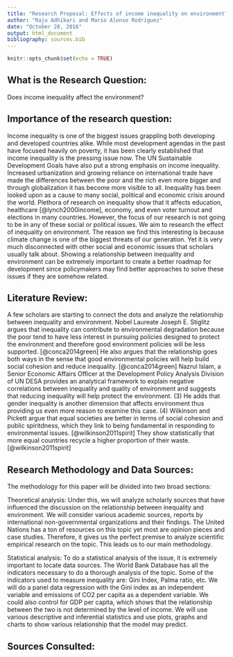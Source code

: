 ```yaml
---
title: "Research Proposal: Effects of income inequality on environment"
author: "Raju Adhikari and Mario Alonso Rodriguez"
date: "October 28, 2016"
output: html_document
bibliography: sources.bib
---
```


```r
knitr::opts_chunk$set(echo = TRUE)
```

## What is the Research Question:

Does income inequality affect the environment?


## Importance of the research question:

Income inequality is one of the biggest issues grappling both developing and developed countries alike. While most development agendas in the past have focused heavily on poverty, it has been clearly established that income inequality is the pressing issue now. The UN Sustainable Development Goals have also put a strong emphasis on income inequality. Increased urbanization and growing reliance on international trade have made the differences between the poor and the rich even more bigger and through globalization it has become more visible to all. Inequality has been looked upon as a cause to many social, political and economic crisis around the world. Plethora of research on inequality show that it affects education, healthcare [@lynch2000income], economy, and even voter turnout and elections in many countries. However, the focus of our research is not going to be in any of these social or political issues. We aim to research the effect of inequality on environment. The reason we find this interesting is because climate change is one of the biggest threats of our generation. Yet it is very much disconnected with other social and economic issues that scholars usually talk about. Showing a relationship between inequality and environment can be extremely important to create a better roadmap for development since policymakers may find better approaches to solve these issues if they are somehow related.

## Literature Review:

A few scholars are starting to connect the dots and analyze the relationship between inequality and environment.  Nobel Laureate Joseph E. Stiglitz argues that inequality can contribute to environmental degradation because the poor tend to have less interest in pursuing policies designed to protect the environment and therefore good environment policies will be less supported. [@conca2014green] He also argues that the relationship goes both ways in the sense that good environmental policies will help build social cohesion and reduce inequality. [@conca2014green] Nazrul Islam, a Senior Economic Affairs Officer at the Development Policy Analysis Division of UN DESA provides an analytical framework to explain negative correlations between inequality and quality of environment and suggests that reducing inequality will help protect the environment. (3) He adds that gender inequality is another dimension that affects environment thus providing us even more reason to examine this case. (4) Wilkinson and Pickett argue that equal societies are better in terms of social cohesion and public spiritdness, which they link to being fundamental in responding to environmental issues. [@wilkinson2011spirit] They show statistically that more equal countries recycle a higher proportion of their waste. [@wilkinson2011spirit]

## Research Methodology and Data Sources:

The methodology for this paper will be divided into two broad sections:

Theoretical analysis: Under this, we will analyze scholarly sources that have influenced the discussion on the relationship between inequality and environment. We will consider various academic sources, reports by international non-governmental organizations and their findings. The United Nations has a ton of resources on this topic yet most are opinion pieces and case studies. Therefore, it gives us the perfect premise to analyze scientific empirical research on the topic. This leads us to our main methodology. 

Statistical analysis: To do a statistical analysis of the issue, it is extremely important to locate data sources. The World Bank Database has all the indicators necessary to do a thorough analysis of the topic. Some of the indicators used to measure inequality are: Gini Index, Palma ratio, etc. We will do a panel data regression with the Gini index as an independent variable and emissions of CO2 per capita as a dependent variable. We could also control for GDP per capita, which shows that the relationship between the two is not determined by the level of income. We will use various descriptive and inferential statistics and use plots, graphs and charts to show various relationship that the model may predict.

## Sources Consulted:
